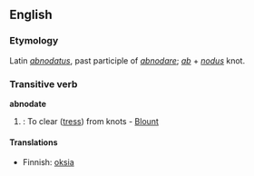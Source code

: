 ==English==
===Etymology===
Latin ''[[abnodatus]]'', past participle of ''[[abnodare]]''; ''[[ab]]'' + ''[[nodus]]'' knot.

===Transitive verb===
'''abnodate'''
# {{rare}}: To clear ([[tress]]) from knots - [[Blount]]

====Translations====
*Finnish: [[oksia]]